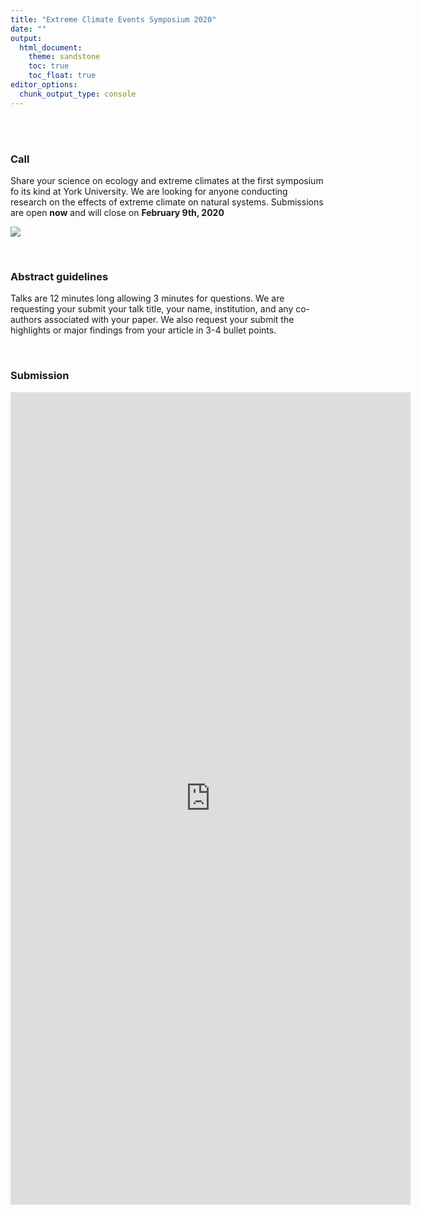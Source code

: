 ```yaml
---
title: "Extreme Climate Events Symposium 2020"
date: ""
output: 
  html_document:
    theme: sandstone
    toc: true
    toc_float: true
editor_options: 
  chunk_output_type: console
---
```


<br>
<br>

### Call

Share your science on ecology and extreme climates at the first symposium fo its kind at York University. We are looking for anyone conducting research on the effects of extreme climate on natural systems. Submissions are open **now** and will close on **February 9th, 2020**

![](images/talk.jpg)

<br>

### Abstract guidelines 

Talks are 12 minutes long allowing 3 minutes for questions. We are requesting your submit your talk title, your name, institution, and any co-authors associated with your paper. We also request your submit the highlights or major findings from your article in 3-4 bullet points. 

<br>

### Submission

<iframe src="https://docs.google.com/forms/d/e/1FAIpQLScG6hNl1bM6JD_d18TqzJwSjF22PBKNd60w2YiouZb4ZrQgsQ/viewform?embedded=true" width="640" height="1300" frameborder="0" marginheight="0" marginwidth="0" scrolling="no"></iframe>